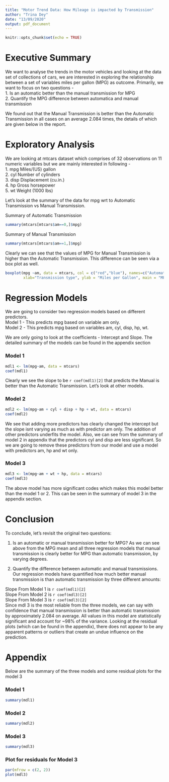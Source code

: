```yaml
---
title: "Motor Trend Data: How Mileage is impacted by Transmission"
author: "Trina Dey"
date: "13/09/2020"
output: pdf_document
---
```


```r
knitr::opts_chunk$set(echo = TRUE)
```

# Executive Summary
We want to analyse the trends in the motor vehicles and looking at the data set of collections of cars, we are interested in exploring the relationship between a set of variables miles per gallon (MPG) as outcome. Primarily, we want to focus on two questions -   
  1. Is an automatic better than the manual transmission for MPG  
  2. Quantify the MPG difference between automatica and manual transmission  
  
We found out that the Manual Transmission is better than the Automatic Transmission in all cases on an average 2.084 times, the details of which are given below in the report.
  
# Exploratory Analysis
We are looking at mtcars dataset which comprises of 32 observations on 11 numeric variables but we are mainly interested in following -    
 1.	mpg	Miles/(US) gallon  
 2. cyl	Number of cylinders  
 3. disp	Displacement (cu.in.)  
 4. hp	Gross horsepower  
 5. wt	Weight (1000 lbs)  

Let's look at the summary of the data for mpg wrt to Automatic Transmission vs Manual Transmission.

Summary of Automatic Transmission
```r
summary(mtcars[mtcars$am==0,]$mpg)
```

Summary of Manual Transmission
```r
summary(mtcars[mtcars$am==1,]$mpg)
```

Clearly we can see that the values of MPG for Manual Transmission is higher than the Automatic Transmission. This difference can be seen via a box plot as well.

```r
boxplot(mpg ~am, data = mtcars, col = c("red","blue"), names=c("Automatic","Manual"),
        xlab="Transmission type", ylab = "Miles per Gallon", main = "MPG vs Transmission")
```

# Regression Models
We are going to consider two regression models based on different predictors.   
Model 1 - This predicts mpg based on variable am only.  
Model 2 - This predicts mpg based on variables am, cyl, disp, hp, wt.

We are only going to look at the coefficients - Intercept and Slope. The detailed summary of the models can be found in the appendix section 

### Model 1
```r
mdl1 <- lm(mpg~am, data = mtcars)
coef(mdl1)
```

Clearly we see the slope to be ```r coef(mdl1)[2]``` that predicts the Manual is better than the Automatic Transmission. Let's look at other models.

### Model 2
```r
mdl2 <- lm(mpg~am + cyl + disp + hp + wt, data = mtcars)
coef(mdl2)
```

We see that adding more predictors has clearly changed the intercept but the slope isnt varying as much as with predictor am only. The addition of other predictors underfits the model. Also, we can see from the summary of model 2 in appendix that the predictors cyl and disp are less significant. So we are going to remove these predictors from our model and use a model with predictors am, hp and wt only.

### Model 3
```r
mdl3 <- lm(mpg~am + wt + hp, data = mtcars)
coef(mdl3)
```
The above model has more significant codes which makes this model better than the model 1 or 2. This can be seen in the summary of model 3 in the appendix section.

# Conclusion
To conclude, let’s revisit the original two questions:

1. Is an automatic or manual transmission better for MPG?
As we can see above from the MPG mean and all three regression models that manual transmission is clearly better for MPG than automatic transmission, by varying degrees.

2. Quantify the difference between automatic and manual transmissions.
Our regression models have quantified how much better manual transmission is than automatic transmission by three different amounts:
 
Slope From Model 1 is ```r coef(mdl1)[2]```  
Slope From Model 2 is ```r coef(mdl3)[2]```  
Slope From Model 3 is ```r coef(mdl3)[2]```   
Since mdl 3 is the most reliable from the three models, we can say with confidence that manual transmission is better than automatic transmission by approximately 2.084 on average. All values in this model are statistically significant and account for ~98% of the variance. Looking at the residual plots (which can be found in the appendix), there does not appear to be any apparent patterns or outliers that create an undue influence on the prediction.


# Appendix
Below are the summary of the three models and some residual plots for the model 3

### Model 1
```r
summary(mdl1)
```

### Model 2
```r
summary(mdl2)
```

### Model 3
```r
summary(mdl3)
```

### Plot for residuals for Model 3
```r
par(mfrow = c(2, 2))  
plot(mdl3)
```